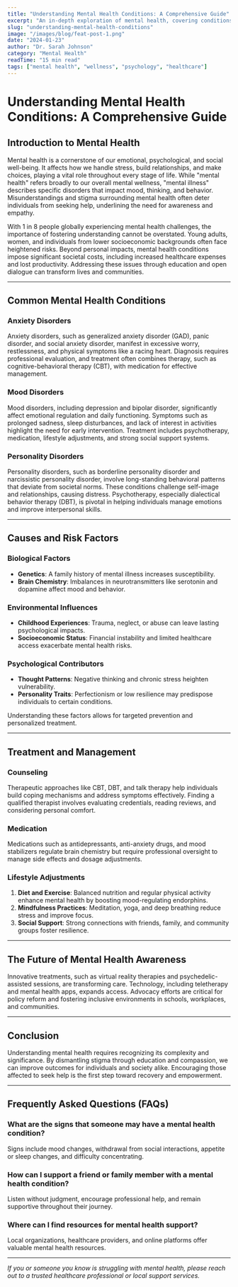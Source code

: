 ```yaml
---
title: "Understanding Mental Health Conditions: A Comprehensive Guide"
excerpt: "An in-depth exploration of mental health, covering conditions, treatments, and support systems to help understand and manage mental health effectively."
slug: "understanding-mental-health-conditions"
image: "/images/blog/feat-post-1.png"
date: "2024-01-23"
author: "Dr. Sarah Johnson"
category: "Mental Health"
readTime: "15 min read"
tags: ["mental health", "wellness", "psychology", "healthcare"]
---
```


# Understanding Mental Health Conditions: A Comprehensive Guide

## Introduction to Mental Health

Mental health is a cornerstone of our emotional, psychological, and social well-being. It affects how we handle stress, build relationships, and make choices, playing a vital role throughout every stage of life. While "mental health" refers broadly to our overall mental wellness, "mental illness" describes specific disorders that impact mood, thinking, and behavior. Misunderstandings and stigma surrounding mental health often deter individuals from seeking help, underlining the need for awareness and empathy.

With 1 in 8 people globally experiencing mental health challenges, the importance of fostering understanding cannot be overstated. Young adults, women, and individuals from lower socioeconomic backgrounds often face heightened risks. Beyond personal impacts, mental health conditions impose significant societal costs, including increased healthcare expenses and lost productivity. Addressing these issues through education and open dialogue can transform lives and communities.

---

## Common Mental Health Conditions

### Anxiety Disorders

Anxiety disorders, such as generalized anxiety disorder (GAD), panic disorder, and social anxiety disorder, manifest in excessive worry, restlessness, and physical symptoms like a racing heart. Diagnosis requires professional evaluation, and treatment often combines therapy, such as cognitive-behavioral therapy (CBT), with medication for effective management.

### Mood Disorders

Mood disorders, including depression and bipolar disorder, significantly affect emotional regulation and daily functioning. Symptoms such as prolonged sadness, sleep disturbances, and lack of interest in activities highlight the need for early intervention. Treatment includes psychotherapy, medication, lifestyle adjustments, and strong social support systems.

### Personality Disorders

Personality disorders, such as borderline personality disorder and narcissistic personality disorder, involve long-standing behavioral patterns that deviate from societal norms. These conditions challenge self-image and relationships, causing distress. Psychotherapy, especially dialectical behavior therapy (DBT), is pivotal in helping individuals manage emotions and improve interpersonal skills.

---

## Causes and Risk Factors

### Biological Factors

- **Genetics**: A family history of mental illness increases susceptibility.
- **Brain Chemistry**: Imbalances in neurotransmitters like serotonin and dopamine affect mood and behavior.

### Environmental Influences

- **Childhood Experiences**: Trauma, neglect, or abuse can leave lasting psychological impacts.
- **Socioeconomic Status**: Financial instability and limited healthcare access exacerbate mental health risks.

### Psychological Contributors

- **Thought Patterns**: Negative thinking and chronic stress heighten vulnerability.
- **Personality Traits**: Perfectionism or low resilience may predispose individuals to certain conditions.

Understanding these factors allows for targeted prevention and personalized treatment.

---

## Treatment and Management

### Counseling

Therapeutic approaches like CBT, DBT, and talk therapy help individuals build coping mechanisms and address symptoms effectively. Finding a qualified therapist involves evaluating credentials, reading reviews, and considering personal comfort.

### Medication

Medications such as antidepressants, anti-anxiety drugs, and mood stabilizers regulate brain chemistry but require professional oversight to manage side effects and dosage adjustments.

### Lifestyle Adjustments

1. **Diet and Exercise**: Balanced nutrition and regular physical activity enhance mental health by boosting mood-regulating endorphins.
2. **Mindfulness Practices**: Meditation, yoga, and deep breathing reduce stress and improve focus.
3. **Social Support**: Strong connections with friends, family, and community groups foster resilience.

---

## The Future of Mental Health Awareness

Innovative treatments, such as virtual reality therapies and psychedelic-assisted sessions, are transforming care. Technology, including teletherapy and mental health apps, expands access. Advocacy efforts are critical for policy reform and fostering inclusive environments in schools, workplaces, and communities.

---

## Conclusion

Understanding mental health requires recognizing its complexity and significance. By dismantling stigma through education and compassion, we can improve outcomes for individuals and society alike. Encouraging those affected to seek help is the first step toward recovery and empowerment.

---

## Frequently Asked Questions (FAQs)

### What are the signs that someone may have a mental health condition?

Signs include mood changes, withdrawal from social interactions, appetite or sleep changes, and difficulty concentrating.

### How can I support a friend or family member with a mental health condition?

Listen without judgment, encourage professional help, and remain supportive throughout their journey.

### Where can I find resources for mental health support?

Local organizations, healthcare providers, and online platforms offer valuable mental health resources.

---

_If you or someone you know is struggling with mental health, please reach out to a trusted healthcare professional or local support services._
